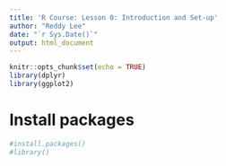 ```yaml
---
title: 'R Course: Lesson 0: Introduction and Set-up'
author: "Reddy Lee"
date: "`r Sys.Date()`"
output: html_document
---
```


```r
knitr::opts_chunk$set(echo = TRUE)
library(dplyr)
library(ggplot2)
```

# Install packages
```r
#install.packages()
#library()
```


